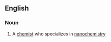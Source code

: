 ==English==

===Noun===
{{en-noun}}

# {{context|chemistry|lang=en}} A [[chemist]] who specializes in [[nanochemistry]]